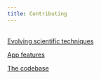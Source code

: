 ```yaml
---
title: Contributing
---
```


\
[Evolving scientific techniques](../content/contScience.qmd)

[App features](../content/contApp.qmd)

[The codebase](../content/useCodebase.qmd)
